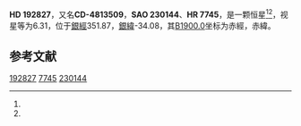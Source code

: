 {{Starbox begin
| name = HD 192827
}}
{{Starbox observe
| epoch = [[J2000.0|J2000.0]]
| constell = {{星座名待查}}<ref name=SIMBAD>{{cite web
 | url=http://simbad.u-strasbg.fr/simbad/sim-id?Ident=HR+7745
 | title =Pulsating variable Star
 | publisher=Centre de Données astronomiques de Strasbourg
 | work=SIMBAD
 | accessdate=2012-07-13}}</ref><ref name=DATA>{{cite web
 | url=http://vizier.u-strasbg.fr/viz-bin/VizieR-5?-out.add=.&-source=5050&-corr=PK=HR&-out.max=9999&HR=7745
 | title=VizieR Detailed Page
 | accessdate=2012-07-13
 | archive-date=2016-03-05
 | archive-url=https://web.archive.org/web/20160305090955/http://vizier.u-strasbg.fr/viz-bin/VizieR-5?-out.add=.&-source=5050&-corr=PK=HR&-out.max=9999&HR=7745
 | dead-url=no
 }}</ref>
| 星官 = 
| ra = {{RA|20|18|56}}<ref name=SIMBAD /><ref name=DATA />
| dec = {{DEC|-47|42|39}}<ref name=SIMBAD /><ref name=DATA />
| appmag_v = 6.31<ref name=SIMBAD /><ref name=DATA />
}}
{{Starbox character
| class = M1III<ref name=SIMBAD /><ref name=DATA />
| b-v = 1.67<ref name=SIMBAD /><ref name=DATA />
| u-b = 2.02<ref name=SIMBAD /><ref name=DATA />
| r-i = <ref name=SIMBAD /><ref name=DATA />
| variable = 
}}
{{Starbox astrometry
| radial_v = 2.02
| prop_mo_ra = -44
| parallax = 
| p_error = 
}}
{{Starbox catalog
| names =CD-4813509，[[SAO星表|SAO]] 230144，[[HD星表|HD]] 192827，[[HR星表|HR]] 7745}}
{{Starbox reference |Simbad=HR+7745}}
{{Starbox end}}

'''HD 192827'''，又名'''CD-4813509'''，'''SAO 230144'''、'''HR 7745'''，是一颗恒星<ref name=SIMBAD /><ref name=DATA />，视星等为6.31，位于[[銀道座標系|銀經]]351.87，[[銀道座標系|銀緯]]-34.08，其[[B1900.0|B1900.0]]坐标为赤經{{RA|20|11|45.7}}，赤緯{{DEC|-48|-34.08|15}}。

== 参考文献 ==
{{reflist}}

{{star-stub}}

[[Category:HD和HDE天體|192827]]
[[Category:HR天體|7745]]
[[Category:SAO天體|230144]]